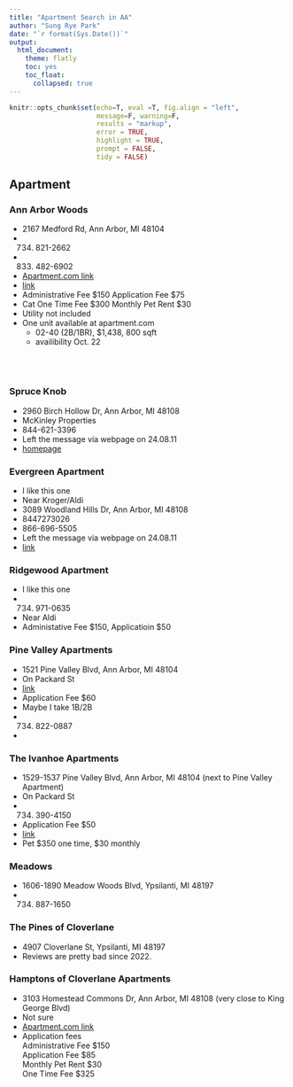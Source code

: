 ```yaml
---
title: "Apartment Search in AA"
author: "Sung Rye Park"
date: "`r format(Sys.Date())`"
output: 
  html_document:
    theme: flatly
    toc: yes
    toc_float:
      collapsed: true
---
```

```r
knitr::opts_chunk$set(echo=T, eval =T, fig.align = "left", 
                      message=F, warning=F,
                      results = "markup",
                      error = TRUE,
                      highlight = TRUE,
                      prompt = FALSE,
                      tidy = FALSE)
```

## Apartment

### Ann Arbor Woods

* 2167 Medford Rd, Ann Arbor, MI 48104 
* (734) 821-2662
* (833) 482-6902
* [Apartment.com link](https://www.apartments.com/ann-arbor-woods-ann-arbor-mi/qswnlmz/)
* [link](https://www.annarborwoodsapartments.com/)
* Administrative Fee $150 Application Fee $75
* Cat One Time Fee $300 Monthly Pet Rent $30
* Utility not included
* One unit available at apartment.com 
  * 02-40 (2B/1BR), $1,438, 800 sqft
  * availibility Oct. 22


<br><br>


### Spruce Knob

* 2960 Birch Hollow Dr, Ann Arbor, MI 48108
* McKinley Properties
* 844-621-3396
* Left the message via webpage on 24.08.11 
* [homepage](https://www.mckinley.com/apartments/michigan/ann-arbor/spruce-knob/contact/)


### Evergreen Apartment 

* I like this one
* Near Kroger/Aldi
* 3089 Woodland Hills Dr, Ann Arbor, MI 48108
* 8447273026
* 866-696-5505
* Left the message via webpage on 24.08.11 
* [link](https://www.mckinley.com/apartments/michigan/ann-arbor/evergreen/contact/)


### Ridgewood Apartment 

* I like this one
* (734) 971-0635
* Near Aldi
* Administative Fee $150, Applicatioin $50




### Pine Valley Apartments

* 1521 Pine Valley Blvd, Ann Arbor, MI 48104
* On Packard St
* [link](https://www.apartments.com/pine-valley-apartments-ann-arbor-mi/63d3fsr/#reviewsSection)
* Application Fee $60
* Maybe I take 1B/2B
*  (734) 822-0887
* 


### The Ivanhoe Apartments

* 1529-1537 Pine Valley Blvd, Ann Arbor, MI 48104 (next to Pine Valley Apartment)
* On Packard St
* (734) 390-4150
* Application Fee $50
* [link](https://www.apartments.com/the-ivanhoe-apartments-ann-arbor-mi/t2dmrl9/)
* Pet $350 one time, $30 monthly


### Meadows

* 1606-1890 Meadow Woods Blvd, Ypsilanti, MI 48197
* (734) 887-1650




### The Pines of Cloverlane  

* 4907 Cloverlane St, Ypsilanti, MI 48197
* Reviews are pretty bad since 2022. 


### Hamptons of Cloverlane Apartments

* 3103 Homestead Commons Dr, Ann Arbor, MI 48108 (very close to King George Blvd)
* Not sure 
* [Apartment.com link](https://www.apartments.com/hamptons-of-cloverlane-apartments-ypsilanti-mi/rtgqc22/#reviewsSection)
* Application fees  <br>
  Administrative Fee
  $150<br>
  Application Fee
  $85<br>
  Monthly Pet Rent $30 <br>
  One Time Fee $325 <br>

